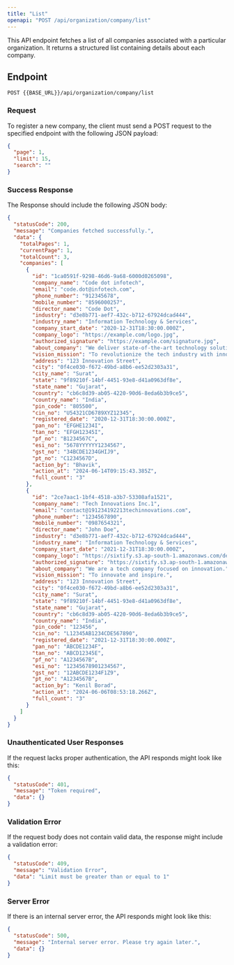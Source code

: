---
title: "List"
openapi: "POST /api/organization/company/list"
---

This API endpoint fetches a list of all companies associated with a particular organization. It returns a structured list containing details about each company.

## Endpoint

`POST {{BASE_URL}}/api/organization/company/list`

### Request

To register a new company, the client must send a POST request to the specified endpoint with the following JSON payload:

```json
{
  "page": 1,
  "limit": 15,
  "search": ""
}
```

### Success Response

The Response should include the following JSON body:

```json
{
  "statusCode": 200,
  "message": "Companies fetched successfully.",
  "data": {
    "totalPages": 1,
    "currentPage": 1,
    "totalCount": 3,
    "companies": [
      {
        "id": "1ca0591f-9298-46d6-9a68-6000d0265098",
        "company_name": "Code dot infotech",
        "email": "code.dot@infotech.com",
        "phone_number": "912345678",
        "mobile_number": "8596000257",
        "director_name": "Code Dot",
        "industry": "d3e8b771-aef7-432c-b712-67924dcad444",
        "industry_name": "Information Technology & Services",
        "company_start_date": "2020-12-31T18:30:00.000Z",
        "company_logo": "https://example.com/logo.jpg",
        "authorized_signature": "https://example.com/signature.jpg",
        "about_company": "We deliver state-of-the-art technology solutions.",
        "vision_mission": "To revolutionize the tech industry with innovative solutions.",
        "address": "123 Innovation Street",
        "city": "0f4ce030-f672-49bd-a8b6-ee52d2303a31",
        "city_name": "Surat",
        "state": "9f89210f-14bf-4451-93e8-d41a0963df8e",
        "state_name": "Gujarat",
        "country": "cb6c8d39-ab05-4220-90d6-8eda6b3b9ce5",
        "country_name": "India",
        "pin_code": "805500",
        "cin_no": "U54321CD6789XYZ12345",
        "registered_date": "2020-12-31T18:30:00.000Z",
        "pan_no": "EFGHE1234I",
        "tan_no": "EFGH12345I",
        "pf_no": "B1234567C",
        "esi_no": "5678YYYYYY1234567",
        "gst_no": "34BCDE1234GHIJ9",
        "pt_no": "C1234567D",
        "action_by": "Bhavik",
        "action_at": "2024-06-14T09:15:43.385Z",
        "full_count": "3"
      },
      {
        "id": "2ce7aac1-1bf4-4518-a3b7-53308afa1521",
        "company_name": "Tech Innovations Inc.1",
        "email": "contact@191234192213techinnovations.com",
        "phone_number": "1234567890",
        "mobile_number": "0987654321",
        "director_name": "John Doe",
        "industry": "d3e8b771-aef7-432c-b712-67924dcad444",
        "industry_name": "Information Technology & Services",
        "company_start_date": "2021-12-31T18:30:00.000Z",
        "company_logo": "https://sixtify.s3.ap-south-1.amazonaws.com/depositphotos_675471232-stock-illustration-lion-king-wild-roars-majestic_1715750732604_1716961939319_1716979824010.jpg",
        "authorized_signature": "https://sixtify.s3.ap-south-1.amazonaws.com/depositphotos_675471232-stock-illustration-lion-king-wild-roars-majestic_1715750732604_1716961939319_1716979824010.jpg",
        "about_company": "We are a tech company focused on innovation.",
        "vision_mission": "To innovate and inspire.",
        "address": "123 Innovation Street",
        "city": "0f4ce030-f672-49bd-a8b6-ee52d2303a31",
        "city_name": "Surat",
        "state": "9f89210f-14bf-4451-93e8-d41a0963df8e",
        "state_name": "Gujarat",
        "country": "cb6c8d39-ab05-4220-90d6-8eda6b3b9ce5",
        "country_name": "India",
        "pin_code": "123456",
        "cin_no": "L12345AB1234CDE567890",
        "registered_date": "2021-12-31T18:30:00.000Z",
        "pan_no": "ABCDE1234F",
        "tan_no": "ABCD12345E",
        "pf_no": "A1234567B",
        "esi_no": "12345678901234567",
        "gst_no": "12ABCDE1234F1Z9",
        "pt_no": "A1234567B",
        "action_by": "Kenil Borad",
        "action_at": "2024-06-06T08:53:18.266Z",
        "full_count": "3"
      }
    ]
  }
}
```

### Unauthenticated User Responses

If the request lacks proper authentication, the API responds might look like this:

```json
{
  "statusCode": 401,
  "message": "Token required",
  "data": {}
}
```

### Validation Error

If the request body does not contain valid data, the response might include a validation error:

```json
{
  "statusCode": 409,
  "message": "Validation Error",
  "data": "Limit must be greater than or equal to 1"
}
```

### Server Error

If there is an internal server error, the API responds might look like this:

```json
{
  "statusCode": 500,
  "message": "Internal server error. Please try again later.",
  "data": {}
}
```
